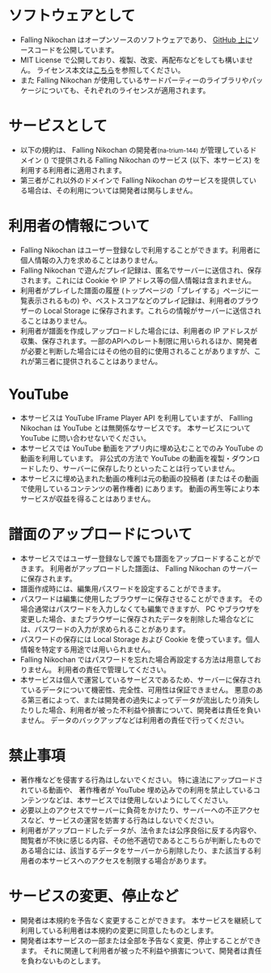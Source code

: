
# ソフトウェアとして

- Falling Nikochan はオープンソースのソフトウェアであり、
  [GitHub 上に](https://github.com/na-trium-144/falling-nikochan)ソースコードを公開しています。
- MIT License で公開しており、複製、改変、再配布などをしても構いません。
  ライセンス本文は[こちら](https://github.com/na-trium-144/falling-nikochan/blob/main/LICENSE)を参照してください。
- また Falling Nikochan が使用しているサードパーティーのライブラリやパッケージについても、それぞれのライセンスが適用されます。

# サービスとして

- 以下の規約は、 Falling Nikochan の開発者<Small>(na-trium-144)</Small> が管理しているドメイン (<SmallDomainOnly/>) で提供される Falling Nikochan のサービス (以下、本サービス) を利用する利用者に適用されます。
- 第三者がこれ以外のドメインで Falling Nikochan のサービスを提供している場合は、その利用については開発者は関与しません。

# 利用者の情報について

- Falling Nikochan はユーザー登録なしで利用することができます。利用者に個人情報の入力を求めることはありません。
- Falling Nikochan で遊んだプレイ記録は、匿名でサーバーに送信され、保存されます。これには Cookie や IP アドレス等の個人情報は含まれません。
- 利用者がプレイした譜面の履歴 (トップページの「プレイする」ページに一覧表示されるもの) や、ベストスコアなどのプレイ記録は、利用者のブラウザーの Local Storage に保存されます。これらの情報がサーバーに送信されることはありません。
- 利用者が譜面を作成しアップロードした場合には、利用者の IP アドレスが収集、保存されます。一部のAPIへのレート制限に用いられるほか、開発者が必要と判断した場合にはその他の目的に使用されることがありますが、これが第三者に提供されることはありません。

# YouTube

- 本サービスは YouTube IFrame Player API を利用していますが、 Fallling Nikochan は YouTube とは無関係なサービスです。
  本サービスについて YouTube に問い合わせないでください。
- 本サービスでは YouTube 動画をアプリ内に埋め込むことでのみ YouTube の動画を利用しています。
  非公式の方法で YouTube の動画を複製・ダウンロードしたり、サーバーに保存したりといったことは行っていません。
- 本サービスに埋め込まれた動画の権利は元の動画の投稿者 (またはその動画で使用しているコンテンツの著作権者) にあります。
  動画の再生等により本サービスが収益を得ることはありません。

# 譜面のアップロードについて

- 本サービスではユーザー登録なしで誰でも譜面をアップロードすることができます。
  利用者がアップロードした譜面は、 Falling Nikochan のサーバーに保存されます。
- 譜面作成時には、編集用パスワードを設定することができます。
- パスワードは編集に使用したブラウザーに保存させることができます。
  その場合通常はパスワードを入力しなくても編集できますが、
  PC やブラウザを変更した場合、またブラウザーに保存されたデータを削除した場合などには、パスワードの入力が求められることがあります。
- パスワードの保存には Local Storage および Cookie を使っています。個人情報を特定する用途では用いられません。
- Falling Nikochan ではパスワードを忘れた場合再設定する方法は用意しておりません。
  利用者の責任で管理してください。
- 本サービスは個人で運営しているサービスであるため、サーバーに保存されているデータについて機密性、完全性、可用性は保証できません。
  悪意のある第三者によって、または開発者の過失によってデータが流出したり消失したりした場合、利用者が被った不利益や損害について、開発者は責任を負いません。
  データのバックアップなどは利用者の責任で行ってください。

# 禁止事項

- 著作権などを侵害する行為はしないでください。
  特に違法にアップロードされている動画や、 著作権者が YouTube 埋め込みでの利用を禁止しているコンテンツなどは、本サービスでは使用しないようにしてください。
- 必要以上のアクセスでサーバーに負荷をかけたり、サーバーへの不正アクセスなど、サービスの運営を妨害する行為はしないでください。
- 利用者がアップロードしたデータが、法令または公序良俗に反する内容や、閲覧者が不快に感じる内容、その他不適切であるとこちらが判断したものである場合には、該当するデータをサーバーから削除したり、また該当する利用者の本サービスへのアクセスを制限する場合があります。

# サービスの変更、停止など

- 開発者は本規約を予告なく変更することができます。
  本サービスを継続して利用している利用者は本規約の変更に同意したものとします。
- 開発者は本サービスの一部または全部を予告なく変更、停止することができます。
  それに関連して利用者が被った不利益や損害について、開発者は責任を負わないものとします。
